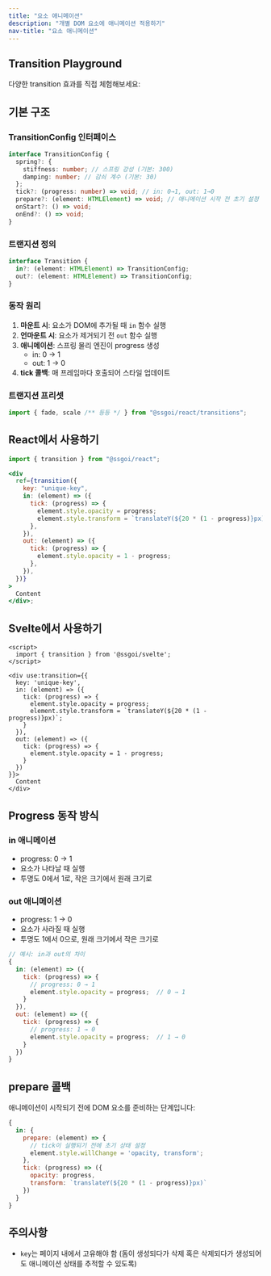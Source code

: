 ```yaml
---
title: "요소 애니메이션"
description: "개별 DOM 요소에 애니메이션 적용하기"
nav-title: "요소 애니메이션"
---
```



## Transition Playground

다양한 transition 효과를 직접 체험해보세요:

<TransitionPlayground />

## 기본 구조

### TransitionConfig 인터페이스

```typescript
interface TransitionConfig {
  spring?: {
    stiffness: number; // 스프링 강성 (기본: 300)
    damping: number; // 감쇠 계수 (기본: 30)
  };
  tick?: (progress: number) => void; // in: 0→1, out: 1→0
  prepare?: (element: HTMLElement) => void; // 애니메이션 시작 전 초기 설정
  onStart?: () => void;
  onEnd?: () => void;
}
```

### 트랜지션 정의

```typescript
interface Transition {
  in?: (element: HTMLElement) => TransitionConfig;
  out?: (element: HTMLElement) => TransitionConfig;
}
```

### 동작 원리

1. **마운트 시**: 요소가 DOM에 추가될 때 `in` 함수 실행
2. **언마운트 시**: 요소가 제거되기 전 `out` 함수 실행
3. **애니메이션**: 스프링 물리 엔진이 progress 생성
   - in: 0 → 1
   - out: 1 → 0
4. **tick 콜백**: 매 프레임마다 호출되어 스타일 업데이트

### 트랜지션 프리셋

```typescript
import { fade, scale /** 등등 */ } from "@ssgoi/react/transitions";
```

## React에서 사용하기

```jsx
import { transition } from "@ssgoi/react";

<div
  ref={transition({
    key: "unique-key",
    in: (element) => ({
      tick: (progress) => {
        element.style.opacity = progress;
        element.style.transform = `translateY(${20 * (1 - progress)}px)`;
      },
    }),
    out: (element) => ({
      tick: (progress) => {
        element.style.opacity = 1 - progress;
      },
    }),
  })}
>
  Content
</div>;
```

## Svelte에서 사용하기

```svelte
<script>
  import { transition } from '@ssgoi/svelte';
</script>

<div use:transition={{
  key: 'unique-key',
  in: (element) => ({
    tick: (progress) => {
      element.style.opacity = progress;
      element.style.transform = `translateY(${20 * (1 - progress)}px)`;
    }
  }),
  out: (element) => ({
    tick: (progress) => {
      element.style.opacity = 1 - progress;
    }
  })
}}>
  Content
</div>
```

## Progress 동작 방식

### in 애니메이션

- progress: 0 → 1
- 요소가 나타날 때 실행
- 투명도 0에서 1로, 작은 크기에서 원래 크기로

### out 애니메이션

- progress: 1 → 0
- 요소가 사라질 때 실행
- 투명도 1에서 0으로, 원래 크기에서 작은 크기로

```jsx
// 예시: in과 out의 차이
{
  in: (element) => ({
    tick: (progress) => {
      // progress: 0 → 1
      element.style.opacity = progress;  // 0 → 1
    }
  }),
  out: (element) => ({
    tick: (progress) => {
      // progress: 1 → 0
      element.style.opacity = progress;  // 1 → 0
    }
  })
}
```

## prepare 콜백

애니메이션이 시작되기 전에 DOM 요소를 준비하는 단계입니다:

```jsx
{
  in: {
    prepare: (element) => {
      // tick이 실행되기 전에 초기 상태 설정
      element.style.willChange = 'opacity, transform';
    },
    tick: (progress) => ({
      opacity: progress,
      transform: `translateY(${20 * (1 - progress)}px)`
    })
  }
}
```

## 주의사항

- `key`는 페이지 내에서 고유해야 함 (돔이 생성되다가 삭제 혹은 삭제되다가 생성되어도 애니메이션 상태를 추적할 수 있도록)
